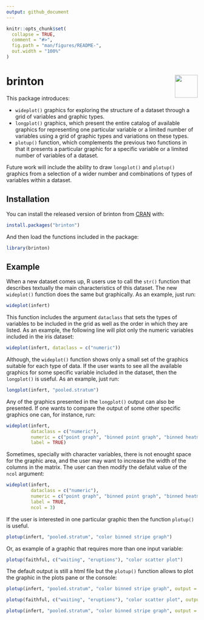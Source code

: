 ```yaml
---
output: github_document
---
```


<!-- README.md is generated from README.Rmd. Please edit that file -->

```r
knitr::opts_chunk$set(
  collapse = TRUE,
  comment = "#>",
  fig.path = "man/figures/README-",
  out.width = "100%"
)
```

# brinton <img src="man/figures/logo.png" align="right" alt="" width="60" />

This package introduces:

+ `wideplot()` graphics for exploring the structure of a dataset through a grid of variables and graphic types. 
+ `longplot()` graphics, which present the entire catalog of available graphics for representing one particular variable or a limited number of variables using a grid of graphic types and variations on these types. 
+ `plotup()` function, which complements the previous two functions in that it presents a particular graphic for a specific variable or a limited number of variables of a dataset.

Future work will include the ability to draw `longplot()` and `plotup()` graphics from a selection of a wider number and combinations of types of variables within a dataset.

## Installation

You can install the released version of brinton from [CRAN](https://CRAN.R-project.org) with:

```r
install.packages("brinton")
```

And then load the functions included in the package:
```r
library(brinton)
```


## Example

When a new dataset comes up, R users use to call the `str()` function that describes textually the main characteristics of this dataset. The new `wideplot()` function does the same but graphically. As an example, just run:

```r
wideplot(infert)
```

This function includes the argument `dataclass` that sets the types of variables to be included in the grid as well as the order in which they are listed. As an example, the following line will plot only the numeric variables included in the iris dataset:
```r
wideplot(infert, dataclass = c("numeric"))
```


Although, the `wideplot()` function shows only a small set of the graphics suitable for each type of data. If the user wants to see all the available graphics for some specific variable included in the dataset, then the `longplot()` is useful. As an example, just run:
```r
longplot(infert, "pooled.stratum")
```

Any of the graphics presented in the `longplot()` output can also be presented. If one wants to compare the output of some other specific graphics one can, for instance, run:
```r
wideplot(infert,
         dataclass = c("numeric"),
         numeric = c("point graph", "binned point graph", "binned heatmap"),
         label = TRUE)
```

Sometimes, specially with character variables, there is not enought space for the graphic area, and the user may want to increase the width of the columns in the matrix. The user can then modify the defalut value of the `ncol` argument:
```r
wideplot(infert,
         dataclass = c("numeric"),
         numeric = c("point graph", "binned point graph", "binned heatmap"),
         label = TRUE,
         ncol = 3)
```

If the user is interested in one particular graphic then the function `plotup()` is useful. 
```r
plotup(infert, "pooled.stratum", "color binned stripe graph")
```

Or, as example of a graphic that requires more than one input variable:
```r
plotup(faithful, c("waiting", "eruptions"), "color scatter plot")
```

The default output is still a html file but the `plotup()` function allows to plot the graphic in the plots pane or the console:
```r
plotup(infert, "pooled.stratum", "color binned stripe graph", output = "plots pane")
```

```r
plotup(faithful, c("waiting", "eruptions"), "color scatter plot", output = "plots pane")
```

```r
plotup(infert, "pooled.stratum", "color binned stripe graph", output = "console")
```


